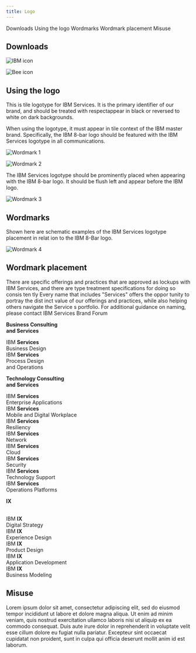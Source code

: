 ```yaml
---
title: Logo
---
```


<PageDescription>
</PageDescription>

<AnchorLinks>
  <AnchorLink>Downloads</AnchorLink>
  <AnchorLink>Using the logo</AnchorLink>
  <AnchorLink>Wordmarks</AnchorLink>
  <AnchorLink>Wordmark placement</AnchorLink>
  <AnchorLink>Misuse</AnchorLink>
</AnchorLinks>

## Downloads

<Row className="resource-card-group">
<Column colMd={4} colLg={4} noGutterSm>
    <ResourceCard
      subTitle="IBM Logo Request Tool in Brand Center"
      aspectRatio="2:1"
      actionIcon="launch"
      href="https://github.com/IBM/carbon-elements/blob/master/.github/CONTRIBUTING.md"
      >

![IBM icon](/images/ibm.svg)

  </ResourceCard>
</Column>
<Column colMd={4} colLg={4} noGutterSm>
    <ResourceCard
      subTitle="The IBM Business Partner marks"
      actionIcon="launch"
      aspectRatio="2:1"
      href="https://github.com/IBM/carbon-elements/blob/master/.github/CONTRIBUTING.md"
      >

![Bee icon](/images/bee.svg)

  </ResourceCard>
</Column>

</Row>



## Using the logo

This is tile logotype for IBM Services. It is the primary identifier of our brand, and should be treated with respectappear in black or reversed to white on dark backgrounds.

When using the logotype, it must appear in tile context of the IBM master brand. Specifically, the IBM 8-bar logo should be featured with the IBM Services logotype in all communications.


<Row>
<Column colMd={4} colLg={4}>

![Wordmark 1](/images/wordmark-spacing1.jpg)

</Column>
<Column colMd={4} colLg={4}>

![Wordmark 2](/images/wordmark-spacing2.jpg)

</Column>
</Row>

The IBM Services logotype should be prominently placed when appearing with the IBM 8-bar logo. It should be flush left and appear before the IBM logo.


![Wordmark 3](/images/wordmark-spacing3.svg)



## Wordmarks

Shown here are schematic examples of the IBM Services logotype placement in relat ion to the IBM 8-Bar logo.

![Wordmark 4](/images/wordmark4.jpg)



## Wordmark placement

There are specific offerings and practices that are approved as lockups with IBM Services, and there are type treatment specifications for doing so consis ten tly Every name that includes "Services" offers the oppor tunity to portray the
dist inct value of our offerings and practices, while also helping others navigate the Service s portfolio. For additional guidance on naming, please contact IBM Services Brand Forum

<Row>
<Column colSm={2} colMd={2} colLg={3}>

**Business Consulting <br />and Services**

  IBM **Services** <br />
  Business Design  <br />
  IBM **Services**  <br />
  Process Design <br /> and Operations  <br />


</Column>
<Column colSm={2} colMd={2} colLg={3}>

**Technology Consulting <br />and Services**

  IBM **Services**<br />
  Enterprise Applications<br />
  IBM **Services**<br />
  Mobile and Digital Workplace<br />
  IBM **Services**<br />
  Resiliency<br />
  IBM **Services**<br />
  Network<br />
  IBM **Services**<br />
  Cloud<br />
  IBM **Services**<br />
  Security<br />
  IBM **Services**<br />
  Technology Support<br />
  IBM **Services**<br />
  Operations Platforms <br />


</Column>
<Column colSm={2} colMd={2} colLg={3}>

**IX**<br /><br />

  IBM **IX** <br />
  Digital Strategy<br />
  IBM **IX**<br />
  Experience Design<br />
  IBM **IX**<br />
  Product Design<br />
  IBM **IX**<br />
  Application Development<br />
  IBM **IX**<br />
  Business Modeling <br />
</Column>

</Row>


## Misuse
  Lorem ipsum dolor sit amet, 
  consectetur adipiscing elit, sed do eiusmod tempor incididunt ut labore et dolore magna aliqua. Ut enim ad minim veniam, quis nostrud exercitation ullamco laboris nisi ut aliquip ex ea commodo consequat. Duis aute irure dolor in reprehenderit in voluptate velit esse cillum dolore eu fugiat nulla pariatur. Excepteur sint occaecat cupidatat non proident, sunt in culpa qui officia deserunt mollit anim id est laborum.